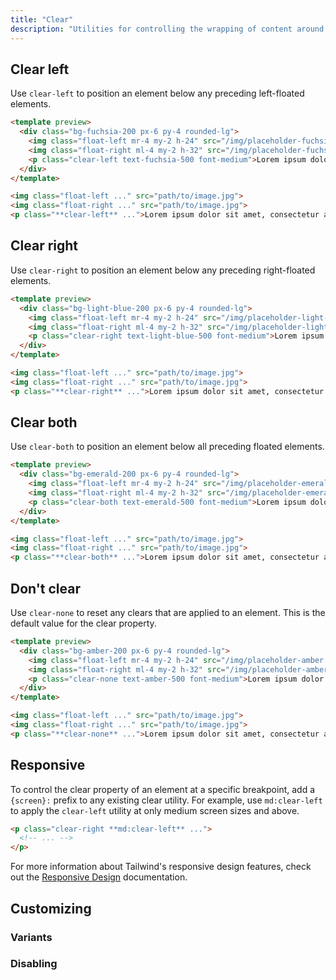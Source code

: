 ```yaml
---
title: "Clear"
description: "Utilities for controlling the wrapping of content around an element."
---
```




## Clear left

Use `clear-left` to position an element below any preceding left-floated elements.

```html fuchsia
<template preview>
  <div class="bg-fuchsia-200 px-6 py-4 rounded-lg">
    <img class="float-left mr-4 my-2 h-24" src="/img/placeholder-fuchsia.svg">
    <img class="float-right ml-4 my-2 h-32" src="/img/placeholder-fuchsia.svg">
    <p class="clear-left text-fuchsia-500 font-medium">Lorem ipsum dolor sit amet, consectetur adipiscing elit. Nam venenatis et lorem sit amet vehicula. Etiam vel nibh nec nisi euismod mollis ultrices condimentum velit. Proin velit libero, interdum ac rhoncus sit amet, pellentesque ac turpis. Quisque ac luctus turpis, vel efficitur ante. Cras convallis risus vel vehicula dapibus. Donec eget neque fringilla, faucibus mi quis, porttitor magna. Cras pellentesque leo est, et luctus neque rutrum eu. Aliquam consequat velit sed sem posuere, vitae sollicitudin mi consequat. Mauris eget ipsum sed dui rutrum fringilla. Donec varius vehicula magna sit amet auctor. Ut congue vehicula lectus in blandit. Vivamus suscipit eleifend turpis, nec sodales sem vulputate a. Curabitur pulvinar libero viverra, efficitur odio eu, finibus justo. Etiam eu vehicula felis.</p>
  </div>
</template>

<img class="float-left ..." src="path/to/image.jpg">
<img class="float-right ..." src="path/to/image.jpg">
<p class="**clear-left** ...">Lorem ipsum dolor sit amet, consectetur adipiscing elit. Nam venenatis et lorem sit amet vehicula. Etiam vel nibh nec nisi euismod mollis ultrices condimentum velit. Proin velit libero, interdum ac rhoncus sit amet, pellentesque ac turpis. Quisque ac luctus turpis, vel efficitur ante. Cras convallis risus vel vehicula dapibus. Donec eget neque fringilla, faucibus mi quis, porttitor magna. Cras pellentesque leo est, et luctus neque rutrum eu. Aliquam consequat velit sed sem posuere, vitae sollicitudin mi consequat. Mauris eget ipsum sed dui rutrum fringilla. Donec varius vehicula magna sit amet auctor. Ut congue vehicula lectus in blandit. Vivamus suscipit eleifend turpis, nec sodales sem vulputate a. Curabitur pulvinar libero viverra, efficitur odio eu, finibus justo. Etiam eu vehicula felis.</p>
```

## Clear right

Use `clear-right` to position an element below any preceding right-floated elements.

```html lightBlue
<template preview>
  <div class="bg-light-blue-200 px-6 py-4 rounded-lg">
    <img class="float-left mr-4 my-2 h-24" src="/img/placeholder-light-blue.svg">
    <img class="float-right ml-4 my-2 h-32" src="/img/placeholder-light-blue.svg">
    <p class="clear-right text-light-blue-500 font-medium">Lorem ipsum dolor sit amet, consectetur adipiscing elit. Nam venenatis et lorem sit amet vehicula. Etiam vel nibh nec nisi euismod mollis ultrices condimentum velit. Proin velit libero, interdum ac rhoncus sit amet, pellentesque ac turpis. Quisque ac luctus turpis, vel efficitur ante. Cras convallis risus vel vehicula dapibus. Donec eget neque fringilla, faucibus mi quis, porttitor magna. Cras pellentesque leo est, et luctus neque rutrum eu. Aliquam consequat velit sed sem posuere, vitae sollicitudin mi consequat. Mauris eget ipsum sed dui rutrum fringilla. Donec varius vehicula magna sit amet auctor. Ut congue vehicula lectus in blandit. Vivamus suscipit eleifend turpis, nec sodales sem vulputate a. Curabitur pulvinar libero viverra, efficitur odio eu, finibus justo. Etiam eu vehicula felis.</p>
  </div>
</template>

<img class="float-left ..." src="path/to/image.jpg">
<img class="float-right ..." src="path/to/image.jpg">
<p class="**clear-right** ...">Lorem ipsum dolor sit amet, consectetur adipiscing elit. Nam venenatis et lorem sit amet vehicula. Etiam vel nibh nec nisi euismod mollis ultrices condimentum velit. Proin velit libero, interdum ac rhoncus sit amet, pellentesque ac turpis. Quisque ac luctus turpis, vel efficitur ante. Cras convallis risus vel vehicula dapibus. Donec eget neque fringilla, faucibus mi quis, porttitor magna. Cras pellentesque leo est, et luctus neque rutrum eu. Aliquam consequat velit sed sem posuere, vitae sollicitudin mi consequat. Mauris eget ipsum sed dui rutrum fringilla. Donec varius vehicula magna sit amet auctor. Ut congue vehicula lectus in blandit. Vivamus suscipit eleifend turpis, nec sodales sem vulputate a. Curabitur pulvinar libero viverra, efficitur odio eu, finibus justo. Etiam eu vehicula felis.</p>
```

## Clear both

Use `clear-both` to position an element below all preceding floated elements.

```html emerald
<template preview>
  <div class="bg-emerald-200 px-6 py-4 rounded-lg">
    <img class="float-left mr-4 my-2 h-24" src="/img/placeholder-emerald.svg">
    <img class="float-right ml-4 my-2 h-32" src="/img/placeholder-emerald.svg">
    <p class="clear-both text-emerald-500 font-medium">Lorem ipsum dolor sit amet, consectetur adipiscing elit. Nam venenatis et lorem sit amet vehicula. Etiam vel nibh nec nisi euismod mollis ultrices condimentum velit. Proin velit libero, interdum ac rhoncus sit amet, pellentesque ac turpis. Quisque ac luctus turpis, vel efficitur ante. Cras convallis risus vel vehicula dapibus. Donec eget neque fringilla, faucibus mi quis, porttitor magna. Cras pellentesque leo est, et luctus neque rutrum eu. Aliquam consequat velit sed sem posuere, vitae sollicitudin mi consequat. Mauris eget ipsum sed dui rutrum fringilla. Donec varius vehicula magna sit amet auctor. Ut congue vehicula lectus in blandit. Vivamus suscipit eleifend turpis, nec sodales sem vulputate a. Curabitur pulvinar libero viverra, efficitur odio eu, finibus justo. Etiam eu vehicula felis.</p>
  </div>
</template>

<img class="float-left ..." src="path/to/image.jpg">
<img class="float-right ..." src="path/to/image.jpg">
<p class="**clear-both** ...">Lorem ipsum dolor sit amet, consectetur adipiscing elit. Nam venenatis et lorem sit amet vehicula. Etiam vel nibh nec nisi euismod mollis ultrices condimentum velit. Proin velit libero, interdum ac rhoncus sit amet, pellentesque ac turpis. Quisque ac luctus turpis, vel efficitur ante. Cras convallis risus vel vehicula dapibus. Donec eget neque fringilla, faucibus mi quis, porttitor magna. Cras pellentesque leo est, et luctus neque rutrum eu. Aliquam consequat velit sed sem posuere, vitae sollicitudin mi consequat. Mauris eget ipsum sed dui rutrum fringilla. Donec varius vehicula magna sit amet auctor. Ut congue vehicula lectus in blandit. Vivamus suscipit eleifend turpis, nec sodales sem vulputate a. Curabitur pulvinar libero viverra, efficitur odio eu, finibus justo. Etiam eu vehicula felis.</p>
```

## Don't clear

Use `clear-none` to reset any clears that are applied to an element. This is the default value for the clear property.

```html amber
<template preview>
  <div class="bg-amber-200 px-6 py-4 rounded-lg">
    <img class="float-left mr-4 my-2 h-24" src="/img/placeholder-amber.svg">
    <img class="float-right ml-4 my-2 h-32" src="/img/placeholder-amber.svg">
    <p class="clear-none text-amber-500 font-medium">Lorem ipsum dolor sit amet, consectetur adipiscing elit. Nam venenatis et lorem sit amet vehicula. Etiam vel nibh nec nisi euismod mollis ultrices condimentum velit. Proin velit libero, interdum ac rhoncus sit amet, pellentesque ac turpis. Quisque ac luctus turpis, vel efficitur ante. Cras convallis risus vel vehicula dapibus. Donec eget neque fringilla, faucibus mi quis, porttitor magna. Cras pellentesque leo est, et luctus neque rutrum eu. Aliquam consequat velit sed sem posuere, vitae sollicitudin mi consequat. Mauris eget ipsum sed dui rutrum fringilla. Donec varius vehicula magna sit amet auctor. Ut congue vehicula lectus in blandit. Vivamus suscipit eleifend turpis, nec sodales sem vulputate a. Curabitur pulvinar libero viverra, efficitur odio eu, finibus justo. Etiam eu vehicula felis.</p>
  </div>
</template>

<img class="float-left ..." src="path/to/image.jpg">
<img class="float-right ..." src="path/to/image.jpg">
<p class="**clear-none** ...">Lorem ipsum dolor sit amet, consectetur adipiscing elit. Nam venenatis et lorem sit amet vehicula. Etiam vel nibh nec nisi euismod mollis ultrices condimentum velit. Proin velit libero, interdum ac rhoncus sit amet, pellentesque ac turpis. Quisque ac luctus turpis, vel efficitur ante. Cras convallis risus vel vehicula dapibus. Donec eget neque fringilla, faucibus mi quis, porttitor magna. Cras pellentesque leo est, et luctus neque rutrum eu. Aliquam consequat velit sed sem posuere, vitae sollicitudin mi consequat. Mauris eget ipsum sed dui rutrum fringilla. Donec varius vehicula magna sit amet auctor. Ut congue vehicula lectus in blandit. Vivamus suscipit eleifend turpis, nec sodales sem vulputate a. Curabitur pulvinar libero viverra, efficitur odio eu, finibus justo. Etiam eu vehicula felis.</p>
```

## Responsive

To control the clear property of an element at a specific breakpoint, add a `{screen}:` prefix to any existing clear utility. For example, use `md:clear-left` to apply the `clear-left` utility at only medium screen sizes and above.

```html
<p class="clear-right **md:clear-left** ...">
  <!-- ... -->
</p>
```

For more information about Tailwind's responsive design features, check out the [Responsive Design](/docs/responsive-design) documentation.

## Customizing

### Variants

<Variants plugin="clear" />

### Disabling

<Disabling plugin="clear" />
